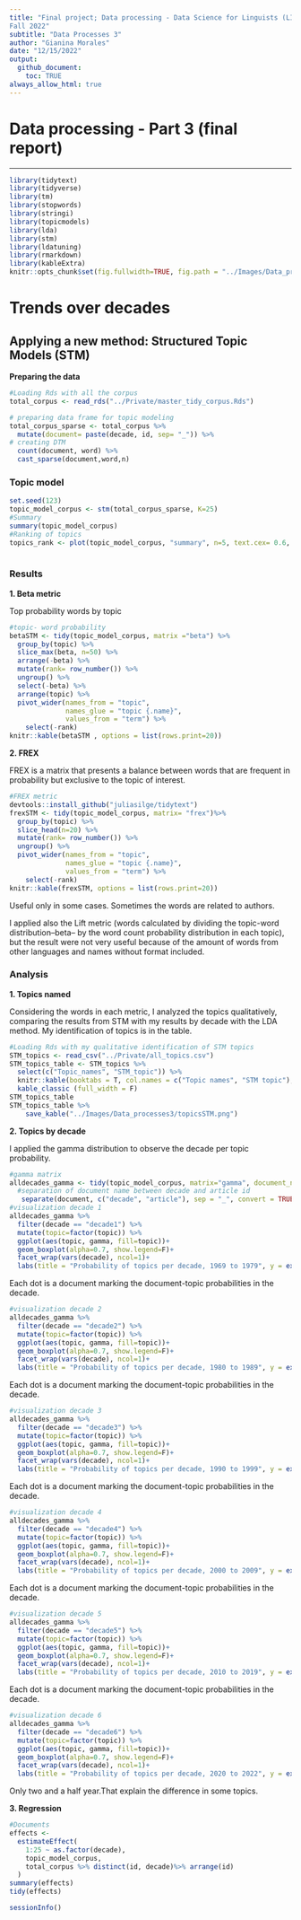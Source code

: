```yaml
---
title: "Final project; Data processing - Data Science for Linguists (LING 2340)
Fall 2022"
subtitle: "Data Processes 3"
author: "Gianina Morales"
date: "12/15/2022"
output:
  github_document:
    toc: TRUE
always_allow_html: true
---
```

# Data processing - Part 3 (final report)

---

```r
library(tidytext)
library(tidyverse)
library(tm)
library(stopwords)
library(stringi)
library(topicmodels)
library(lda)
library(stm)
library(ldatuning)
library(rmarkdown)
library(kableExtra)
knitr::opts_chunk$set(fig.fullwidth=TRUE, fig.path = "../Images/Data_processes3/", cache=TRUE)
```

# Trends over decades

## Applying a new method: Structured Topic Models (STM)



**Preparing the data**

```r
#Loading Rds with all the corpus
total_corpus <- read_rds("../Private/master_tidy_corpus.Rds")

# preparing data frame for topic modeling
total_corpus_sparse <- total_corpus %>% 
  mutate(document= paste(decade, id, sep= "_")) %>% 
# creating DTM
  count(document, word) %>% 
  cast_sparse(document,word,n)
```

### Topic model

```r
set.seed(123)
topic_model_corpus <- stm(total_corpus_sparse, K=25)
#Summary
summary(topic_model_corpus)
#Ranking of topics
topics_rank <- plot(topic_model_corpus, "summary", n=5, text.cex= 0.6, main= "Topic shares of the entire corpus", xlab= "estimated share of topics")
  
```

### Results 

**1. Beta metric**

Top probability words by topic

```r
#topic- word probability
betaSTM <- tidy(topic_model_corpus, matrix ="beta") %>% 
  group_by(topic) %>% 
  slice_max(beta, n=50) %>% 
  arrange(-beta) %>% 
  mutate(rank= row_number()) %>% 
  ungroup() %>% 
  select(-beta) %>%
  arrange(topic) %>% 
  pivot_wider(names_from = "topic", 
              names_glue = "topic {.name}",
              values_from = "term") %>% 
    select(-rank)
knitr::kable(betaSTM , options = list(rows.print=20))
```

**2. FREX**

FREX is a matrix that presents a balance between words that are frequent in probability but exclusive to the topic of interest.

```r
#FREX metric
devtools::install_github("juliasilge/tidytext")
frexSTM <- tidy(topic_model_corpus, matrix= "frex")%>% 
  group_by(topic) %>% 
  slice_head(n=20) %>% 
  mutate(rank= row_number()) %>% 
  ungroup() %>% 
  pivot_wider(names_from = "topic", 
              names_glue = "topic {.name}",
              values_from = "term") %>% 
    select(-rank)
knitr::kable(frexSTM, options = list(rows.print=20))
```

Useful only in some cases. Sometimes the words are related to authors.

I applied also the Lift metric (words calculated by dividing the topic-word distribution--beta-- by the word count probability distribution in each topic), but the result were not very useful because of the amount of words from other languages and names without format included.

### Analysis

**1. Topics named**

Considering the words in each metric, I analyzed the topics qualitatively, comparing the results from STM with my results by decade with the LDA method. My identification of topics is in the table.

```r
#Loading Rds with my qualitative identification of STM topics
STM_topics <- read_csv("../Private/all_topics.csv")
STM_topics_table <- STM_topics %>% 
  select(c("Topic_names", "STM_topic")) %>% 
  knitr::kable(booktabs = T, col.names = c("Topic names", "STM topic"), align = c("l", "l")) %>% 
  kable_classic (full_width = F)
STM_topics_table
STM_topics_table %>% 
    save_kable("../Images/Data_processes3/topicsSTM.png")
```

**2. Topics by decade**

I applied the gamma distribution to observe the decade per topic probability.

```r
#gamma matrix
alldecades_gamma <- tidy(topic_model_corpus, matrix="gamma", document_names=rownames(total_corpus_sparse)) %>% 
  #separation of document name between decade and article id
   separate(document, c("decade", "article"), sep = "_", convert = TRUE)
#visualization decade 1
alldecades_gamma %>%
  filter(decade == "decade1") %>% 
  mutate(topic=factor(topic)) %>% 
  ggplot(aes(topic, gamma, fill=topic))+
  geom_boxplot(alpha=0.7, show.legend=F)+
  facet_wrap(vars(decade), ncol=1)+
  labs(title = "Probability of topics per decade, 1969 to 1979", y = expression(gamma))
```

Each dot is a document marking the document-topic probabilities in the decade.

```r
#visualization decade 2
alldecades_gamma %>%
  filter(decade == "decade2") %>% 
  mutate(topic=factor(topic)) %>% 
  ggplot(aes(topic, gamma, fill=topic))+
  geom_boxplot(alpha=0.7, show.legend=F)+
  facet_wrap(vars(decade), ncol=1)+
  labs(title = "Probability of topics per decade, 1980 to 1989", y = expression(gamma))
```

Each dot is a document marking the document-topic probabilities in the decade.

```r
#visualization decade 3
alldecades_gamma %>%
  filter(decade == "decade3") %>% 
  mutate(topic=factor(topic)) %>% 
  ggplot(aes(topic, gamma, fill=topic))+
  geom_boxplot(alpha=0.7, show.legend=F)+
  facet_wrap(vars(decade), ncol=1)+
  labs(title = "Probability of topics per decade, 1990 to 1999", y = expression(gamma))
```

Each dot is a document marking the document-topic probabilities in the decade.

```r
#visualization decade 4
alldecades_gamma %>%
  filter(decade == "decade4") %>% 
  mutate(topic=factor(topic)) %>% 
  ggplot(aes(topic, gamma, fill=topic))+
  geom_boxplot(alpha=0.7, show.legend=F)+
  facet_wrap(vars(decade), ncol=1)+
  labs(title = "Probability of topics per decade, 2000 to 2009", y = expression(gamma))
```

Each dot is a document marking the document-topic probabilities in the decade.

```r
#visualization decade 5
alldecades_gamma %>%
  filter(decade == "decade5") %>% 
  mutate(topic=factor(topic)) %>% 
  ggplot(aes(topic, gamma, fill=topic))+
  geom_boxplot(alpha=0.7, show.legend=F)+
  facet_wrap(vars(decade), ncol=1)+
  labs(title = "Probability of topics per decade, 2010 to 2019", y = expression(gamma))
```

Each dot is a document marking the document-topic probabilities in the decade.

```r
#visualization decade 6
alldecades_gamma %>%
  filter(decade == "decade6") %>% 
  mutate(topic=factor(topic)) %>% 
  ggplot(aes(topic, gamma, fill=topic))+
  geom_boxplot(alpha=0.7, show.legend=F)+
  facet_wrap(vars(decade), ncol=1)+
  labs(title = "Probability of topics per decade, 2020 to 2022", y = expression(gamma))
```

Only two and a half year.That explain the difference in some topics.

**3. Regression**

```r
#Documents
effects <-
  estimateEffect(
    1:25 ~ as.factor(decade),
    topic_model_corpus,
    total_corpus %>% distinct(id, decade)%>% arrange(id)
  )
summary(effects)
tidy(effects)
```

```r
sessionInfo()
```

